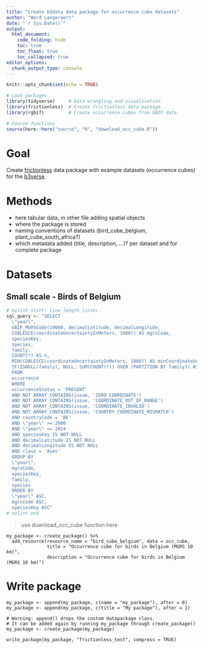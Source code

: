 ```yaml
---
title: "Create b3data data package for occurrence cube datasets"
author: "Ward Langeraert"
date: "`r Sys.Date()`"
output:
  html_document:
    code_folding: hide
    toc: true
    toc_float: true
    toc_collapsed: true
editor_options: 
  chunk_output_type: console
---
```


```r
knitr::opts_chunk$set(echo = TRUE)
```

```r
# Load packages
library(tidyverse)     # Data wrangling and visualisation
library(frictionless)  # Create frictionless data package
library(rgbif)         # Create occurrence cubes from GBIF data

# Source functions
source(here::here("source", "R", "download_occ_cube.R"))
```

# Goal

Create [frictionless](https://docs.ropensci.org/frictionless/) data package with example datasets (occurrence cubes) for the [b3verse](https://docs.b-cubed.eu/guides/b3verse/).

# Methods

- here tabular data, in other file adding spatial objects
- where the package is stored
- naming conventions of datasets (bird_cube_belgium, plant_cube_south_africa?)
- which metadata added (title, description, ...)? per dataset and for complete package

# Datasets
## Small scale - Birds of Belgium

```r
# nolint start: line_length_linter.
sql_query <- "SELECT
  \"year\",
  GBIF_MGRSCode(10000, decimalLatitude, decimalLongitude,
  COALESCE(coordinateUncertaintyInMeters, 1000)) AS mgrsCode,
  speciesKey,
  species,
  family,
  COUNT(*) AS n,
  MIN(COALESCE(coordinateUncertaintyInMeters, 1000)) AS minCoordinateUncertaintyInMeters,
  IF(ISNULL(family), NULL, SUM(COUNT(*)) OVER (PARTITION BY family)) AS familyCount
  FROM
  occurrence
  WHERE
  occurrenceStatus = 'PRESENT'
  AND NOT ARRAY_CONTAINS(issue, 'ZERO_COORDINATE')
  AND NOT ARRAY_CONTAINS(issue, 'COORDINATE_OUT_OF_RANGE')
  AND NOT ARRAY_CONTAINS(issue, 'COORDINATE_INVALID')
  AND NOT ARRAY_CONTAINS(issue, 'COUNTRY_COORDINATE_MISMATCH')
  AND countryCode = 'BE'
  AND \"year\" >= 2000
  AND \"year\" <= 2024
  AND speciesKey IS NOT NULL
  AND decimalLatitude IS NOT NULL
  AND decimalLongitude IS NOT NULL
  AND class = 'Aves'
  GROUP BY
  \"year\",
  mgrsCode,
  speciesKey,
  family,
  species
  ORDER BY
  \"year\" ASC,
  mgrsCode ASC,
  speciesKey ASC"
# nolint end
```

> use download_occ_cube function here

```
my_package <- create_package() %>%
  add_resource(resource_name = "bird_cube_belgium", data = occ_cube,
               title = "Occurrence cube for birds in Belgium (MGRS 10 km)",
               description = "Occurrence cube for birds in Belgium (MGRS 10 km)")
```

# Write package

```
my_package <- append(my_package, c(name = "my_package"), after = 0)
my_package <- append(my_package, c(title = "My package"), after = 1)

# Warning: append() drops the custom datapackage class.
# It can be added again by running my_package through create_package()
my_package <- create_package(my_package)
```

```
write_package(my_package, "frictionless_test", compress = TRUE)
```
